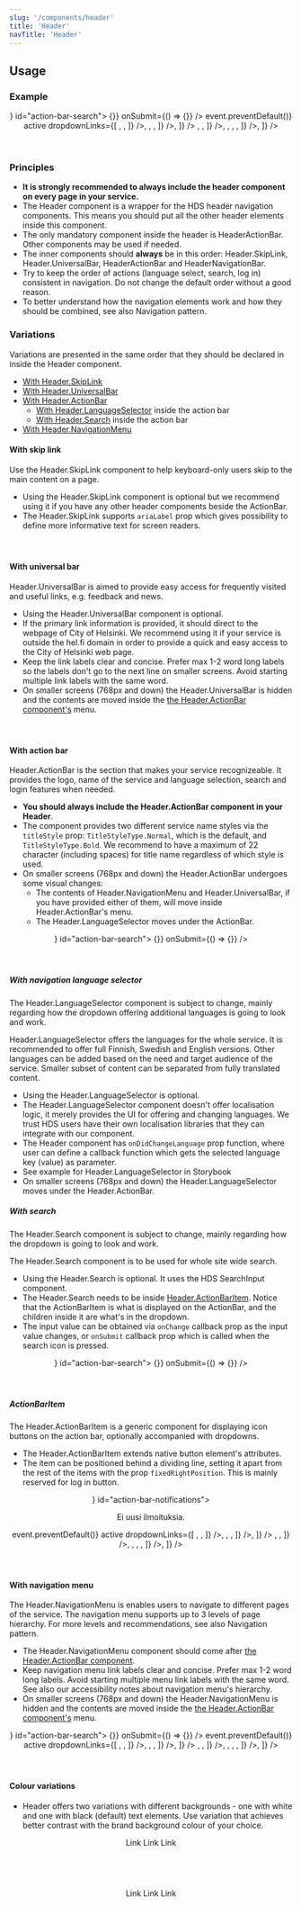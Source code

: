 ```yaml
---
slug: '/components/header'
title: 'Header'
navTitle: 'Header'
---
```




## Usage

### Example

<PlaygroundPreview>
  <Header>
    <Header.SkipLink skipTo="#content" label="Skip To Content" />
    <Header.UniversalBar primaryLinkText="Helsingin kaupunki" primaryLinkHref="#">
      <Header.Link href="#" label="Uutiset" />
      <Header.Link href="#" label="Asioi verkossa" />
      <Header.Link href="#" label="Anna palautetta" />
    </Header.UniversalBar>
    <Header.ActionBar
      title="Helsingin kaupunki"
      titleHref="https://hel.fi"
      logoAriaLabel="Service logo"
      logoHref="https://hel.fi"
      menuButtonAriaLabel="Menu"
    >
      <Header.LanguageSelector languages={[
        { label: 'Suomi', value: 'fi' },
        { label: 'Svenska', value: 'sv' },
        { label: 'English', value: 'en' },
      ]} />
      <Header.ActionBarItem label="Haku" icon={<IconSearch />} id="action-bar-search">
        <Header.Search label="Hae palvelusta" onChange={() => {}} onSubmit={() => {}} />
      </Header.ActionBarItem>
    </Header.ActionBar>
    <Header.NavigationMenu>
      <Header.Link
        href="#"
        label="Sosiaali- ja terveyspalvelut"
        onClick={(event) => event.preventDefault()}
        active
        dropdownLinks={[
          <Header.Link
            href="#"
            label="Terveydenhoito"
            active
            dropdownLinks={[
              <Header.Link href="#" label="Hammashoito" />,
              <Header.Link href="#" label="Julkinen terveydenhoito" />,
            ]}
          />,
          <Header.Link
            href="#"
            label="Senioripalvelut"
            dropdownLinks={[
              <Header.Link href="#" label="Viriketoiminta" />,
              <Header.Link href="#" label="Kuntouttavat palvelut" />,
            ]}
          />,
        ]}
      />
      <Header.Link
        href="#"
        label="Kasvatus ja koulutus"
        dropdownLinks={[
          <Header.Link
            href="#"
            label="Kasvatus"
            active
            dropdownLinks={[
              <Header.Link href="#" label="Varhaiskasvatus" />,
              <Header.Link href="#" label="Esiopetus" />,
            ]}
          />,
          <Header.Link
            href="#"
            label="Koulutus"
            dropdownLinks={[
              <Header.Link href="#" label="Perusopetus" />,
              <Header.Link href="#" label="Toisen asteen koulutus" />,
              <Header.Link href="#" label="Työväenopistot" />,
            ]}
          />,
        ]}
      />
      <Header.Link href="#" label="Asuminen" />
    </Header.NavigationMenu>
  </Header>
</PlaygroundPreview>

### Principles

- **It is strongly recommended to always include the header component on every page in your service.**
- The Header component is a wrapper for the HDS header navigation components. This means you should put all the other header elements inside this component.
- The only mandatory component inside the header is HeaderActionBar. Other components may be used if needed.
- The inner components should **always** be in this order: Header.SkipLink, Header.UniversalBar, HeaderActionBar and HeaderNavigationBar.
- Try to keep the order of actions (language select, search, log in) consistent in navigation. Do not change the default order without a good reason.
- To better understand how the navigation elements work and how they should be combined, see also <InternalLink href="/patterns/navigation">Navigation pattern.</InternalLink>

### Variations

Variations are presented in the same order that they should be declared in inside the Header component.
- [With Header.SkipLink](#with-skip-link)
- [With Header.UniversalBar](#with-universal-bar)
- [With Header.ActionBar](#with-action-bar)
  - [With Header.LanguageSelector](#with-navigation-language-selector) inside the action bar
  - [With Header.Search](#with-search) inside the action bar
- [With Header.NavigationMenu](#with-search)

#### With skip link

Use the Header.SkipLink component to help keyboard-only users skip to the main content on a page.
- Using the Header.SkipLink component is optional but we recommend using it if you have any other header components beside the ActionBar.
- The Header.SkipLink supports `ariaLabel` prop which gives possibility to define more informative text for screen readers.

<PlaygroundPreview>
  <Header>
    <Header.SkipLink skipTo="#content" label="Skip To Content" />
    <Header.ActionBar
      title="Helsingin kaupunki"
      titleHref="https://hel.fi"
      logoAriaLabel="Service logo"
      logoHref="https://hel.fi"
      menuButtonAriaLabel="Menu"
    >
      <Header.LanguageSelector languages={[
        { label: 'Suomi', value: 'fi' },
        { label: 'Svenska', value: 'sv' },
        { label: 'English', value: 'en' },
      ]} />
    </Header.ActionBar>
  </Header>
</PlaygroundPreview>

#### With universal bar

Header.UniversalBar is aimed to provide easy access for frequently visited and useful links, e.g. feedback and news.
- Using the Header.UniversalBar component is optional.
- If the primary link information is provided, it should direct to the webpage of City of Helsinki. We recommend using it if your service is outside the <ExternalLink href="https://www.hel.fi/fi">hel.fi</ExternalLink> domain in order to provide a quick and easy access to the City of Helsinki web page.
- Keep the link labels clear and concise. Prefer max 1-2 word long labels so the labels don't go to the next line on smaller screens. Avoid starting multiple link labels with the same word.
- On smaller screens (768px and down) the Header.UniversalBar is hidden and the contents are moved inside the [the Header.ActionBar component's](#with-action-bar) menu.

<PlaygroundPreview>
  <Header>
    <Header.UniversalBar primaryLinkText="Helsingin kaupunki" primaryLinkHref="#">
      <Header.Link href="#" label="Uutiset" />
      <Header.Link href="#" label="Asioi verkossa" />
      <Header.Link href="#" label="Anna palautetta" />
    </Header.UniversalBar>
    <Header.ActionBar
      title="Helsingin kaupunki"
      titleHref="https://hel.fi"
      titleHref="https://hel.fi"
      logoAriaLabel="Service logo"
      logoHref="https://hel.fi"
      menuButtonAriaLabel="Menu"
    />
  </Header>
</PlaygroundPreview>

#### With action bar

Header.ActionBar is the section that makes your service recognizeable. It provides the logo, name of the service and language selection, search and login features when needed.
- **You should always include the Header.ActionBar component in your Header**.
- The component provides two different service name styles via the `titleStyle` prop: `TitleStyleType.Normal`, which is the default, and `TitleStyleType.Bold`. We recommend to have a maximum of 22 character (including spaces) for title name regardless of which style is used.
- On smaller screens (768px and down) the Header.ActionBar undergoes some visual changes:
  - The contents of Header.NavigationMenu and Header.UniversalBar, if you have provided either of them, will move inside Header.ActionBar's menu.
  - The Header.LanguageSelector moves under the ActionBar.
  
<PlaygroundPreview>
  <Header>
    <Header.ActionBar
      title="Helsingin kaupunki"
      titleHref="https://hel.fi"
      logoAriaLabel="Service logo"
      logoHref="https://hel.fi"
      menuButtonAriaLabel="Menu"
    >
      <Header.LanguageSelector languages={[
        { label: 'Suomi', value: 'fi' },
        { label: 'Svenska', value: 'sv' },
        { label: 'English', value: 'en' },
      ]} />
      <Header.ActionBarItem label="Haku" icon={<IconSearch/>} id="action-bar-search">
        <Header.Search label="Hae palvelusta" onChange={() => {}} onSubmit={() => {}} />
      </Header.ActionBarItem>
    </Header.ActionBar>
  </Header>
</PlaygroundPreview>

##### With navigation language selector

<Notification label="A work in progress!" className="siteNotification">
  The Header.LanguageSelector component is subject to change, mainly regarding how the dropdown offering additional languages is going to look and work.
</Notification>

Header.LanguageSelector offers the languages for the whole service. It is recommended to offer full Finnish, Swedish and English versions. Other languages can be added based on the need and target audience of the service. Smaller subset of content can be separated from fully translated content.
- Using the Header.LanguageSelector is optional. 
- The Header.LanguageSelector component doesn't offer localisation logic, it merely provides the UI for offering and changing languages. We trust HDS users have their own localisation libraries that they can integrate with our component.
- The Header component has `onDidChangeLanguage` prop function, where user can define a callback function which gets the selected language key (value) as parameter.
- See example for Header.LanguageSelector <Link openInNewTab openInNewTabAriaLabel="Opens in a new tab" href="/storybook/react/?path=/story/components-header--minimal-with-localization">in Storybook</Link>
- On smaller screens (768px and down) the Header.LanguageSelector moves under the Header.ActionBar.

##### With search

<Notification label="A work in progress!" className="siteNotification">
  The Header.Search component is subject to change, mainly regarding how the dropdown is going to look and work.
</Notification>

The Header.Search component is to be used for whole site wide search.
- Using the Header.Search is optional. It uses the <InternalLink href="/components/search-input">HDS SearchInput component</InternalLink>.
- The Header.Search needs to be inside [Header.ActionBarItem](#actionbaritem). Notice that the ActionBarItem is what is displayed on the ActionBar, and the children inside it are what's in the dropdown.
- The input value can be obtained via `onChange` callback prop as the input value changes, or `onSubmit` callback prop which is called when the search icon is pressed.

<PlaygroundPreview>
  <Header>
    <Header.SkipLink skipTo="#content" label="Skip To Content" />
    <Header.ActionBar
      title="Helsingin kaupunki"
      titleHref="https://hel.fi"
      logoAriaLabel="Service logo"
      logoHref="https://hel.fi"
      menuButtonAriaLabel="Menu"
    >
      <Header.ActionBarItem label="Haku" icon={<IconSearch/>} id="action-bar-search">
        <Header.Search label="Hae palvelusta" onChange={() => {}} onSubmit={() => {}} />
      </Header.ActionBarItem>
    </Header.ActionBar>
  </Header>
</PlaygroundPreview>

##### ActionBarItem
The Header.ActionBarItem is a generic component for displaying icon buttons on the action bar, optionally accompanied with dropdowns.
- The Header.ActionBarItem extends native button element's attributes.
- The item can be positioned behind a dividing line, setting it apart from the rest of the items with the prop `fixedRightPosition`. This is mainly reserved for log in button.

<PlaygroundPreview>
  <Header>
    <Header.ActionBar
      title="Helsingin kaupunki"
      titleHref="https://hel.fi"
      logoAriaLabel="Service logo"
      logoHref="https://hel.fi"
      menuButtonAriaLabel="Menu"
    >
      <Header.LanguageSelector languages={[
        { label: 'Suomi', value: 'fi' },
        { label: 'Svenska', value: 'sv' },
        { label: 'English', value: 'en' },
      ]} />
      <Header.ActionBarItem label="Ilmoitukset" icon={<IconBell/>} id="action-bar-notifications">
        <p>Ei uusi ilmoituksia.</p>
      </Header.ActionBarItem>
    </Header.ActionBar>
    <Header.NavigationMenu>
      <Header.Link
        href="#"
        label="Sosiaali- ja terveyspalvelut"
        onClick={(event) => event.preventDefault()}
        active
        dropdownLinks={[
          <Header.Link
            href="#"
            label="Terveydenhoito"
            active
            dropdownLinks={[
              <Header.Link href="#" label="Hammashoito" />,
              <Header.Link href="#" label="Julkinen terveydenhoito" />,
            ]}
          />,
          <Header.Link
            href="#"
            label="Senioripalvelut"
            dropdownLinks={[
              <Header.Link href="#" label="Viriketoiminta" />,
              <Header.Link href="#" label="Kuntouttavat palvelut" />,
            ]}
          />,
        ]}
      />
      <Header.Link
        href="#"
        label="Kasvatus ja koulutus"
        dropdownLinks={[
          <Header.Link
            href="#"
            label="Kasvatus"
            active
            dropdownLinks={[
              <Header.Link href="#" label="Varhaiskasvatus" />,
              <Header.Link href="#" label="Esiopetus" />,
            ]}
          />,
          <Header.Link
            href="#"
            label="Koulutus"
            dropdownLinks={[
              <Header.Link href="#" label="Perusopetus" />,
              <Header.Link href="#" label="Toisen asteen koulutus" />,
              <Header.Link href="#" label="Työväenopistot" />,
            ]}
          />,
        ]}
      />
      <Header.Link href="#" label="Asuminen" />
    </Header.NavigationMenu>
  </Header>
</PlaygroundPreview>

#### With navigation menu
The Header.NavigationMenu is enables users to navigate to different pages of the service. The navigation menu supports up to 3 levels of page hierarchy. For more levels and recommendations, see also Navigation pattern.
- The Header.NavigationMenu component should come after [the Header.ActionBar component](#with-action-bar).
- Keep navigation menu link labels clear and concise. Prefer max 1-2 word long labels. Avoid starting multiple menu link labels with the same word. See also our <InternalLink href="/components/header/accessibility">accessibility notes</InternalLink> about navigation menu's hierarchy.
- On smaller screens (768px and down) the Header.NavigationMenu is hidden and the contents are moved inside the [the Header.ActionBar component's](#with-action-bar) menu.

<PlaygroundPreview>
  <Header>
    <Header.ActionBar
      title="Helsingin kaupunki"
      titleHref="https://hel.fi"
      logoAriaLabel="Service logo"
      logoHref="https://hel.fi"
      menuButtonAriaLabel="Menu"
    >
      <Header.LanguageSelector languages={[
        { label: 'Suomi', value: 'fi' },
        { label: 'Svenska', value: 'sv' },
        { label: 'English', value: 'en' },
      ]} />
      <Header.ActionBarItem label="Haku" icon={<IconSearch/>} id="action-bar-search">
        <Header.Search label="Hae palvelusta" onChange={() => {}} onSubmit={() => {}} />
      </Header.ActionBarItem>
    </Header.ActionBar>
    <Header.NavigationMenu>
      <Header.Link
        href="#"
        label="Sosiaali- ja terveyspalvelut"
        onClick={(event) => event.preventDefault()}
        active
        dropdownLinks={[
          <Header.Link
            href="#"
            label="Terveydenhoito"
            active
            dropdownLinks={[
              <Header.Link href="#" label="Hammashoito" />,
              <Header.Link href="#" label="Julkinen terveydenhoito" />,
            ]}
          />,
          <Header.Link
            href="#"
            label="Senioripalvelut"
            dropdownLinks={[
              <Header.Link href="#" label="Viriketoiminta" />,
              <Header.Link href="#" label="Kuntouttavat palvelut" />,
            ]}
          />,
        ]}
      />
      <Header.Link
        href="#"
        label="Kasvatus ja koulutus"
        dropdownLinks={[
          <Header.Link
            href="#"
            label="Kasvatus"
            active
            dropdownLinks={[
              <Header.Link href="#" label="Varhaiskasvatus" />,
              <Header.Link href="#" label="Esiopetus" />,
            ]}
          />,
          <Header.Link
            href="#"
            label="Koulutus"
            dropdownLinks={[
              <Header.Link href="#" label="Perusopetus" />,
              <Header.Link href="#" label="Toisen asteen koulutus" />,
              <Header.Link href="#" label="Työväenopistot" />,
            ]}
          />,
        ]}
      />
      <Header.Link href="#" label="Asuminen" />
    </Header.NavigationMenu>
  </Header>
</PlaygroundPreview>

#### Colour variations

- Header offers two variations with different backgrounds - one with white and one with black (default) text elements.  Use variation that achieves better contrast with the brand background colour of your choice.

<PlaygroundPreview>
    <Header theme="light">
      <Header.UniversalBar primaryLinkHref="#" primaryLinkText="Helsingin kaupunki">
        <Header.NavigationLink href="#">Link</Header.NavigationLink>
        <Header.NavigationLink href="#">Link</Header.NavigationLink>
        <Header.NavigationLink href="#">Link</Header.NavigationLink>
      </Header.UniversalBar>
      <Header.NavigationMenu>
        <Header.NavigationLink href="#" label="Link 1" />
        <Header.NavigationLink href="#" label="Link 2" />
        <Header.NavigationLink href="#" label="Link 3" />
      </Header.NavigationMenu>
    </Header>
    <br />
    <Header theme="dark">
      <Header.UniversalBar primaryLinkHref="#" primaryLinkText="Helsingin kaupunki">
        <Header.NavigationLink href="#">Link</Header.NavigationLink>
        <Header.NavigationLink href="#">Link</Header.NavigationLink>
        <Header.NavigationLink href="#">Link</Header.NavigationLink>
      </Header.UniversalBar>
      <Header.NavigationMenu>
        <Header.NavigationLink href="#" label="Link 1" />
        <Header.NavigationLink href="#" label="Link 2" />
        <Header.NavigationLink href="#" label="Link 3" />
      </Header.NavigationMenu>
    </Header>
</PlaygroundPreview>
